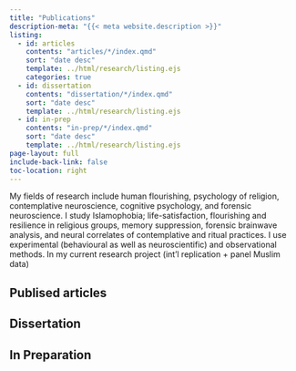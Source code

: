 ```yaml
---
title: "Publications"
description-meta: "{{< meta website.description >}}"
listing:
  - id: articles
    contents: "articles/*/index.qmd"
    sort: "date desc"
    template: ../html/research/listing.ejs
    categories: true
  - id: dissertation
    contents: "dissertation/*/index.qmd"
    sort: "date desc"
    template: ../html/research/listing.ejs
  - id: in-prep
    contents: "in-prep/*/index.qmd"
    sort: "date desc"
    template: ../html/research/listing.ejs
page-layout: full
include-back-link: false
toc-location: right
---
```


My fields of research include human flourishing, psychology of religion, contemplative neuroscience, cognitive psychology, and forensic neuroscience.
I study Islamophobia; life-satisfaction, flourishing and resilience in religious groups, memory suppression, forensic brainwave analysis, and neural correlates of contemplative and ritual practices. 
I use experimental (behavioural as well as neuroscientific) and observational methods.
In my current research project (int'l replication + panel Muslim data)



## Publised articles

:::{#articles}
:::


## Dissertation 

:::{#dissertation}
:::


## In Preparation

:::{#in-prep}
:::


